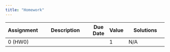 ```yaml
---
title: "Homework"
---
```


+------------------+--------------------------------------------------------------------------------------+-------------------+----------+---------------------------------------------------------------+
| Assignment       | Description                                                                          | Due Date          | Value    | Solutions                                                     |
+==================+======================================================================================+===================+==========+===============================================================+
|    0 (HW0)       |                                                                                      |                   | 1        |  N/A                                                          |
+------------------+--------------------------------------------------------------------------------------+-------------------+----------+---------------------------------------------------------------+
